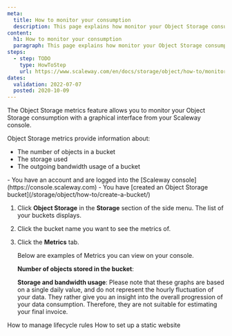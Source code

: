 ```yaml
---
meta:
  title: How to monitor your consumption
  description: This page explains how monitor your Object Storage consumption with the Metrics feature.
content:
  h1: How to monitor your consumption
  paragraph: This page explains how monitor your Object Storage consumption with the Metrics feature.
steps:
  - step: TODO
    type: HowToStep
    url: https://www.scaleway.com/en/docs/storage/object/how-to/monitor-consumption
dates:
  validation: 2022-07-07
  posted: 2020-10-09
---
```


The Object Storage metrics feature allows you to monitor your Object Storage consumption with a graphical interface from your Scaleway console. 

Object Storage metrics provide information about: 
  - The number of objects in a bucket
  - The storage used
  - The outgoing bandwidth usage of a bucket

<Message type="requirement">
  - You have an account and are logged into the [Scaleway console](https://console.scaleway.com)  
  - You have [created an Object Storage bucket](/storage/object/how-to/create-a-bucket/)
</Message>

1. Click **Object Storage** in the **Storage** section of the side menu. The list of your buckets displays.
2. Click the bucket name you want to see the metrics of. 
3. Click the **Metrics** tab.

    Below are examples of Metrics you can view on your console.

    **Number of objects stored in the bucket**: 
    <Lightbox src="scaleway-metrics-number-of-objects.webp" alt="" />

    **Storage and bandwidth usage**:
    <Lightbox src="scaleway-metrics-storage-bandwidth.webp" alt="" />
    <Message type="important">
      Please note that these graphs are based on a single daily value, and do not represent the hourly fluctuation of your data. They rather give you an insight into the overall progression of your data consumption. Therefore, they are not suitable for estimating your final invoice.
    </Message>


<Navigation title="See Also">
  <PreviousButton to="/storage/object/how-to/manage-lifecycle-rules/">How to manage lifecycle rules</PreviousButton>
  <NextButton to="/storage/object/how-to/use-bucket-website/">How to set up a static website</NextButton>
</Navigation>
